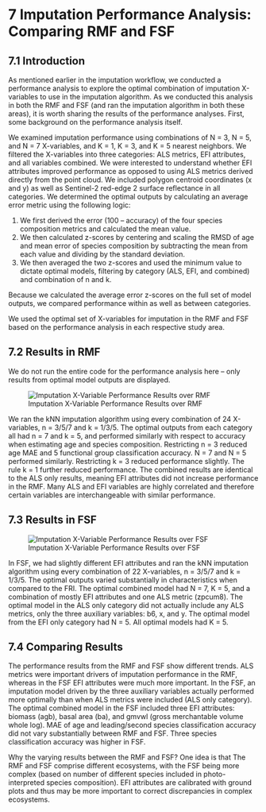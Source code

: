 # **7** Imputation Performance Analysis: Comparing RMF and FSF {-#perf}

## **7.1** Introduction {-#perf71}

As mentioned earlier in the imputation workflow, we conducted a performance analysis to explore the optimal combination of imputation X-variables to use in the imputation algorithm. As we conducted this analysis in both the RMF and FSF (and ran the imputation algorithm in both these areas), it is worth sharing the results of the performance analyses. First, some background on the performance analysis itself.

We examined imputation performance using combinations of N = 3, N = 5, and N = 7 X-variables, and K = 1, K = 3, and K = 5 nearest neighbors. We filtered the X-variables into three categories: ALS metrics, EFI attributes, and all variables combined. We were interested to understand whether EFI attributes improved performance as opposed to using ALS metrics derived directly from the point cloud. We included polygon centroid coordinates (x and y) as well as Sentinel-2 red-edge 2 surface reflectance in all categories. We determined the optimal outputs by calculating an average error metric using the following logic:

1. We first derived the error (100 – accuracy) of the four species composition metrics and calculated the mean value. 
2. We then calculated z-scores by centering and scaling the RMSD of age and mean error of species composition by subtracting the mean from each value and dividing by the standard deviation.
3. We then averaged the two z-scores and used the minimum value to dictate optimal models, filtering by category (ALS, EFI, and combined) and combination of n and k. 

Because we calculated the average error z-scores on the full set of model outputs, we compared performance within as well as between categories.

We used the optimal set of X-variables for imputation in the RMF and FSF based on the performance analysis in each respective study area.

## **7.2** Results in RMF {-#perf72}

We do not run the entire code for the performance analysis here -- only results from optimal model outputs are displayed.

![Imputation X-Variable Performance Results over RMF](imp_perf_rmf.png)

We ran the kNN imputation algorithm using every combination of 24 X-variables, n = 3/5/7 and k = 1/3/5. The optimal outputs from each category all had n = 7 and k = 5, and performed similarly with respect to accuracy when estimating age and species composition. Restricting n = 3 reduced age MAE and 5 functional group classification accuracy. N = 7 and N = 5 performed similarly. Restricting k = 3 reduced performance slightly. The rule k = 1 further reduced performance. The combined results are identical to the ALS only results, meaning EFI attributes did not increase performance in the RMF. Many ALS and EFI variables are highly correlated and therefore certain variables are interchangeable with similar performance.

## **7.3** Results in FSF {-#perf73}

![Imputation X-Variable Performance Results over FSF](imp_perf_fsf.png)

In FSF, we had slightly different EFI attributes and ran the kNN imputation algorithm using every combination of 22 X-variables, n = 3/5/7 and k = 1/3/5. The optimal outputs varied substantially in characteristics when compared to the FRI. The optimal combined model had N = 7, K = 5, and a combination of mostly EFI attributes and one ALS metric (zpcum8). The optimal model in the ALS only category did not actually include any ALS metrics, only the three auxiliary variables: b6, x, and y. The optimal model from the EFI only category had N = 5. All optimal models had K = 5. 

## **7.4** Comparing Results {-#perf74}

The performance results from the RMF and FSF show different trends. ALS metrics were important drivers of imputation performance in the RMF, whereas in the FSF EFI attributes were much more important. In the FSF, an imputation model driven by the three auxiliary variables actually performed more optimally than when ALS metrics were included (ALS only category). The optimal combined model in the FSF included three EFI attributes: biomass (agb), basal area (ba), and gmvwl (gross merchantable volume whole log). MAE of age and leading/second species classification accuracy did not vary substantially between RMF and FSF. Three species classification accuracy was higher in FSF.

Why the varying results between the RMF and FSF? One idea is that The RMF and FSF comprise different ecosystems, with the FSF being more complex (based on number of different species included in photo-interpreted species composition). EFI attributes are calibrated with ground plots and thus may be more important to correct discrepancies in complex ecosystems.